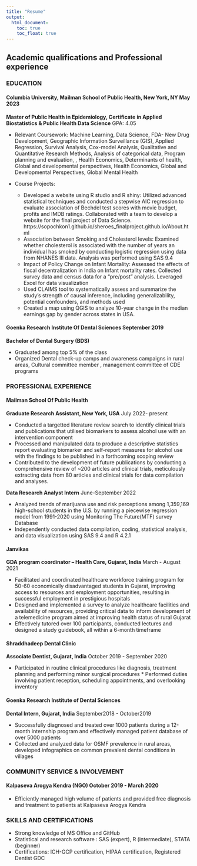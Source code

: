 ```yaml
---
title: "Resume"
output: 
  html_document:
    toc: true
    toc_float: true
---
```


## Academic qualifications and Professional experience

### EDUCATION

#### **Columbia University, Mailman School of Public Health, New York, NY**  				          May 2023

**Master of Public Health in Epidemiology, Certificate in Applied Biostatistics & Public Health Data Science** GPA: 4.05

  * Relevant Coursework:  Machine Learning, Data Science, FDA- New Drug Development, Geographic Information Surveillance (GIS), Applied Regression, Survival Analysis, Cox-model Analysis, Qualitative and Quantitative Research Methods,  Analysis of categorical data, Program planning and evaluation, , Health Economics,  Determinants of health, Global and developmental perspectives, Health Economics, Global and Developmental Perspectives, Global Mental Health
  
  * Course Projects:
    * Developed a website using R studio and R shiny: Utilized advanced statistical techniques and conducted a stepwise AIC regression to evaluate association of Bechdel test scores with movie budget, profits and IMDB ratings. Collaborated with a team to develop a website for the final project of Data Science. https://sopochkon1.github.io/sheroes_finalproject.github.io/About.html
    * Association between Smoking and Cholesterol levels: Examined whether cholesterol is associated with the number of years an individual has smoked by conducting logistic regression using data from NHANES III data. Analysis was performed using SAS 9.4	
    * Impact of Policy Change on Infant Mortality: Assessed the effects of fiscal decentralization in India on Infant mortality rates. Collected survey data and census data for a “pre/post” analysis. Leveraged Excel for data visualization 
    * Used CLAIMS tool to systematically assess and summarize the study’s strength of causal inference, including generalizability, potential confounders, and methods used
    * Created a map using QGIS to analyze 10-year change in the median earnings gap by gender across states in USA.

#### **Goenka Research Institute Of Dental Sciences**                                       September 2019

**Bachelor of Dental Surgery (BDS)**

* Graduated among top 5% of the class
* Organized Dental check-up camps and awareness campaigns in rural areas, Cultural committee member , management committee of CDE programs


### PROFESSIONAL EXPERIENCE
#### Mailman School Of Public Health
**Graduate Research Assistant, New York, USA**	July 2022- present

  * Conducted a targetted literature review search to identify clinical trials and publications that utilised biomarkers to assess alcohol use with an intervention component
  * Processed and manipulated data to produce a descriptive statistics report evaluating biomarker and self-report measures for
alcohol use with the findings to be published in a forthcoming scoping review
  * Contributed to the development of future publications by conducting a comprehensive review of ~200 articles and clinical trials,
meticulously extracting data from 80 articles and clinical trials for data compilation and analyses.

**Data Research Analyst Intern**	June-September 2022

  * Analyzed trends of marijuana use and risk perceptions among 1,359,169 high-school students in the U.S. by running a piecewise regression model from 1991-2020 using Monitoring The Future(MTF) survey Database
  * Independently conducted data compilation, coding, statistical analysis, and data visualization using SAS 9.4 and R 4.2.1


#### Janvikas
**GDA program coordinator – Health Care, Gujarat, India**	March - August 2021

  * Facilitated and coordinated healthcare workforce training program for 50-60 economically disadvantaged students in Gujarat, improving access to resources and employment opportunities, resulting in successful employment in  prestigious hospitals
  * Designed and implemented a survey to analyze healthcare facilities and availability of resources, providing critical data to inform development of a telemedicine program aimed at improving health status of rural Gujarat
  * Effectively tutored over 100 participants, conducted lectures and designed a study guidebook, all within a 6-month timeframe


#### Shraddhadeep Dental Clinic
**Associate Dentist, Gujarat, India**	October 2019 - September 2020

  * Participated in routine clinical procedures like diagnosis, treatment planning and performing minor surgical procedures   * Performed duties involving patient reception, scheduling appointments, and overlooking inventory

#### Goenka Research Institute of Dental Sciences 
**Dental Intern, Gujarat, India**	September2018 - October2019 

  * Successfully diagnosed and treated over 1000 patients during a 12-month internship program and effectively managed patient database of over 5000 patients
  * Collected and analyzed data for OSMF prevalence in rural areas, developed infographics on common prevalent dental conditions in villages 
  
### COMMUNITY SERVICE & INVOLVEMENT

#### Kalpaseva Arogya Kendra (NGO)	October 2019 - March 2020
  * Efficiently managed high volume of patients and provided free diagnosis and treatment to patients at Kalpaseva Arogya Kendra

### SKILLS AND CERTIFICATIONS
* Strong knowledge of MS Office and GitHub
* Statistical and research software : SAS (expert), R (intermediate), STATA (beginner)
* Certifications: ICH-GCP certification, HIPAA certification, Registered Dentist GDC




